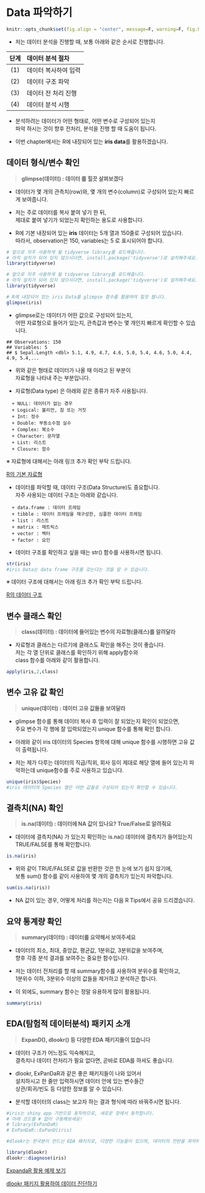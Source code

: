 # Data 파악하기 {#data_glimpse}

```r
knitr::opts_chunk$set(fig.align = "center", message=F, warning=F, fig.height = 5, cache=T, dpi = 300)
```

* 저는 데이터 분석을 진행할 때, 보통 아래와 같은 순서로 진행합니다.   
  
  
  
단계| 데이터 분석 절차    
:---:|:---
(1) | 데이터 복사하여 입력
(2) | 데이터 구조 파악
(3) | 데이터 전 처리 진행
(4) | 데이터 분석 시행
  
   
* 분석하려는 데이터가 어떤 형태로, 어떤 변수로 구성되어 있는지  
파악 하시는 것이 향후 전처리, 분석을 진행 할 때 도움이 됩니다. 
    
    
* 이번 chapter에서는 R에 내장되어 있는 **iris data**를 활용하겠습니다.   
  
  
## 데이터 형식/변수 확인

> **glimpse(데이터) : 데이터 를 힐끗 살펴보겠다**       

   
* 데이터가 몇 개의 관측치(row)와, 몇 개의 변수(column)로 구성되어 있는지 빠르게 보여줍니다.   
  
  
* 저는 주로 데이터를 복사 붙여 넣기 한 뒤,   
제대로 붙여 넣기가 되었는지 확인하는 용도로 사용합니다.   
  
  
  
* R에 기본 내장되어 있는 **iris** 데이터는 5개 열과 150줄로 구성되어 있습니다.  
따라서, observation은 150, variables는 5 로 표시되어야 합니다.  
  
```r
# 앞으로 자주 사용하게 될 tidyverse library를 로드해줍니다. 
# 아직 설치가 되어 있지 않으시다면, install.package('tidyverse')로 설치해주세요. 
library(tidyverse)
```
```r
# 앞으로 자주 사용하게 될 tidyverse library를 로드해줍니다. 
# 아직 설치가 되어 있지 않으시다면, install.package('tidyverse')로 설치해주세요. 
library(tidyverse)
```
```r
# R에 내장되어 있는 iris Data를 glimpse 함수를 활용하여 힐끗 봅니다. 
glimpse(iris)
```
  
* glimpse로는 데이터가 어떤 값으로 구성되어 있는지,  
어떤 자료형으로 들어가 있는지, 관측값과 변수는 몇 개인지 빠르게 확인할 수 있습니다. 

```
## Observations: 150
## Variables: 5
## $ Sepal.Length <dbl> 5.1, 4.9, 4.7, 4.6, 5.0, 5.4, 4.6, 5.0, 4.4, 4.9, 5.4,...
```
   
* 위와 같은 형태로 데이터가 나올 때 **<dbl>** 이라고 된 부분이    
자료형을 나타내 주는 부분입니다.    
   
* 자료형(Data type) 은 아래와 같은 종류가 자주 사용됩니다.   
   
```
  +	NULL: 데이터가 없는 경우  
  +	Logical: 불리언, 참 또는 거짓  
  +	Int: 정수  
  +	Double: 부동소수점 실수  
  +	Complex: 복소수  
  +	Character: 문자열  
  +	List: 리스트  
  +	Closure: 함수  
``` 
    
※ 자료형에 대해서는 아래 링크 추가 확인 부탁 드립니다.  
  
[R의 기본 자료형](https://datascienceschool.net/view-notebook/0a66597ee82f464b9e2015e41cff8205/)
  
  
* 데이터를 파악할 때, 데이터 구조(Data Structure)도 중요합니다.  
자주 사용되는 데이터 구조는 아래와 같습니다.   
  
```
  + data.frame : 데이터 프레임
  + tibble : 데이터 프레임을 재구성한, 심플한 데이터 프레임
  + list : 리스트
  + matrix : 매트릭스
  + vector : 벡터
  + factor : 요인
```
  
  
* 데이터 구조를 확인하고 싶을 때는 str() 함수를 사용하시면 됩니다. 
```r
str(iris)
#iris Data는 data frame 구조를 갖는다는 것을 알 수 있습니다. 
```


※ 데이터 구조에 대해서는 아래 링크 추가 확인 부탁 드립니다. 

[R의 데이터 구조](https://m.blog.naver.com/PostView.nhn?blogId=definitice&logNo=220967729928&proxyReferer=https:%2F%2Fwww.google.com%2F)


## 변수 클래스 확인 
  
> **class(데이터) : 데이터에 들어있는 변수의 자료형(클래스)를 알려달라**  
  
* 자료형과 클래스는 다르기에 클래스도 확인을 해주는 것이 좋습니다.  
저는 각 열 단위로 클래스를 확인하기 위해 apply함수와  
class 함수를 아래와 같이 활용합니다. 

```r

apply(iris,2,class)

```

## 변수 고유 값 확인 
  
> **unique(데이터) : 데이터 고유 값들을 보여달라**

* glimpse 함수를 통해 데이터 복사 후 입력이 잘 되었는지 확인이 되었으면,  
주요 변수가 각 행에 잘 입력되었는지 unique 함수를 통해 확인 합니다.   
  
* 아래와 같이 iris 데이터의 Species 항목에 대해 unique 함수를   시행하면 고유 값이 출력됩니다. 

* 저는 제가 다루는 데이터의 직급/직위, 회사 등이 제대로 해당 열에 들어 있는지 파악하는데 unique함수를 주로 사용하고 있습니다. 


```r

unique(iris$Species)
#iris 데이터의 Species 열은 어떤 값들로 구성되어 있는지 확인할 수 있습니다. 

```

## 결측치(NA) 확인 
  
> **is.na(데이터) : 데이터에 NA 값이 있나요? True/False로 알려줘요**

* 데이터에 결측치(NA) 가 있는지 확인하는 is.na() 
데이터에 결측치가 들어있는지 TRUE/FALSE를 통해 확인합니다. 

```r

is.na(iris)

```

* 위와 같이 TRUE/FALSE로 값을 반환한 것은 한 눈에 보기 쉽지 않기에,  
보통 sum() 함수를 같이 사용하여 몇 개의 결측치가 있는지 파악합니다. 

```r

sum(is.na(iris))

```

* NA 값이 있는 경우, 어떻게 처리를 하는지는 다음 R Tips에서 공유 드리겠습니다.  
  
    
    

## 요약 통계량 확인  
  
> **summary(데이터) : 데이터를 요약해서 보여주세요**
  
* 데이터의 최소, 최대, 중앙값, 평균값, 1분위값, 3분위값을 보여주며,  
향후 각종 분석 결과를 보여주는 중요한 함수입니다.  
  
* 저는 데이터 전처리를 할 때 summary함수를 사용하여 분위수를 확인하고,  
1분위수 이하, 3분위수 이상의 값들을 제거하고 분석하곤 합니다.  
  
* 이 외에도, summary 함수는 정말 유용하게 많이 활용됩니다.

``` r

summary(iris)

```


## EDA(탐험적 데이터분석) 패키지 소개 

> **ExpanD(), dlookr() 등 다양한 EDA 패키지들이 있습니다**


* 데이터 구조가 어느정도 익숙해지고,  
결측치나 데이터 전처리가 필요 없다면, 곧바로 EDA를 하셔도 좋습니다.   
  
* dlookr, ExPanDaR과 같은 좋은 패키지들이 나와 있어서  
설치하시고 한 줄만 입력하시면 데이터 안에 있는 변수들간  
상관/회귀/빈도 등 다양한 정보를 알 수 있습니다. 

* 분석할 데이터의 class는 보고자 하는 결과 형식에 따라 바꿔주시면 됩니다. 

```r


#iris는 shiny app 기반으로 동작하므로, 새로운 창에서 동작합니다. 
# 아래 코드를 # 없이 구동해보세요! 
# library(ExPanDaR)
# ExPanDaR::ExPanD(iris)

#dlookr는 한국분이 만드신 EDA 패키지로, 다양한 기능들이 있으며, 데이터의 전반을 파악하는데 매우 유용하게 사용됩니다. 

library(dlookr)
dlookr::diagnose(iris)

```


  [ExpandaR 활용 예제 보기](https://joachim-gassen.github.io/ExPanDaR/dev/index.html)
  
  
  [dlookr 패키지 활용하여 데이터 진단하기](https://velog.io/@suzin/R-%EB%8D%B0%EC%9D%B4%ED%84%B0-%ED%83%90%EC%83%89-6.-dlookr-%ED%8C%A8%ED%82%A4%EC%A7%80%EB%A5%BC-%ED%86%B5%ED%95%9C-%EB%8D%B0%EC%9D%B4%ED%84%B0-%EC%A7%84%EB%8B%A8EDA)



